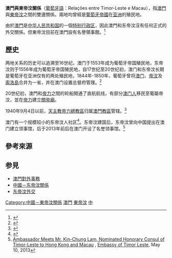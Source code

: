 {{Infobox bilateral relations|澳門與東帝汶|Macau|East Timor|filetype=svg|mission1=[[中國駐東帝汶大使館|中國駐東帝汶大使館]]|mission2=[[東帝汶駐澳門名譽領事館|東帝汶駐澳門名譽領事館]]}}
'''澳門與東帝汶關係'''（[[葡萄牙語|葡萄牙語]]：Relações entre Timor-Leste e Macau），指[[澳門|澳門]]與[[東帝汶|東帝汶]]之間的雙邊關係。兩地均曾經是[[葡萄牙帝國|葡萄牙帝國]]在[[亚洲|亚洲]]的殖民地。

由於[[澳門|澳門]]是[[中华人民共和国|中华人民共和国]]的一個[[特别行政区|特别行政区]]，因此澳門和东帝汶沒有任何正式的外交關係。但東帝汶目前在澳門設有名譽領事館。<ref>{{Cite news | url=http://www.timorlesteembassy.org/index.php?page=missions-abroad | title=Embassies, Missions and Consulates of the Democratic Republic of Timor-Leste Abroad | publisher=东帝汶驻美国大使馆 | date=2020-08-20 | language=en | accessdate=2020-09-10 | archive-date=2020-01-22 | archive-url=https://web.archive.org/web/20200122133622/http://www.timorlesteembassy.org/index.php?page=missions-abroad | dead-url=no }}</ref> 
==歷史==

两地关系的历史可以追溯至16世纪，澳门于1553年成为葡萄牙帝国殖民地，东帝汶则于1556年成为葡萄牙帝国殖民地，自17世纪至20世纪初，澳门和东帝汶长期是葡萄牙在亚洲仅有的两处殖民地，1844年-1850年，葡萄牙曾将[[葡属澳门|澳门]]、[[葡属帝汶|帝汶]]及[[索洛島|索洛島]]合并为一省，并在澳门设置总督府管理。<ref name="macaudata-690">{{Cite book|title=《澳門百科全書》|url=http://www.macaudata.com/macaubook/encyclopedia/index.html|editor1=吳志良|editor2=楊允中|publisher=[[澳門基金會|澳門基金會]]|date=2005年4月|isbn=99937-1-032-6|chapterurl=http://www.macaudata.com/macaubook/encyclopedia/documents/690.htm|chapter=附件三:人名錄|access-date=2020-09-10|archive-date=2015-02-27|archive-url=https://web.archive.org/web/20150227093358/http://www.macaudata.com/macaubook/encyclopedia/index.html|dead-url=no}}</ref>

20世纪初，澳門和[[帝力|帝力]]之間的轮船開通了直航航线，有部分[[澳门人|澳门人]]移民至葡屬帝汶，並在[[帝力|帝力]]建立[[關帝廟|關帝廟]]。

1940年9月4日以前，[[天主教帝力總教區|天主教帝力總教區]]归属[[天主教澳門教區|澳門教區]]管辖。<ref>{{cite journal|journal=文化雜誌|author=Ivo Carneiro de Sousa|publisher=[[澳門特別行政區文化局|澳門特別行政區文化局]]|date=2006年4月|issue=國際版第十八期|title=Para a história das relações entre Macau e Timor (Século XVI-XX)|url=}}</ref>

澳门有一个规模较小的东帝汶人社区<ref>{{Cite news | url=http://www.chinanews.com/ga/zqmd/news/2008/08-05/1335895.shtml | title=东帝汶外交部长访澳门拟会特首 冀在澳设领事馆 | publisher=中新网 | date=2008-08-05 | accessdate=2020-09-10 | archive-date=2021-07-28 | archive-url=https://web.archive.org/web/20210728022443/http://www.chinanews.com/ga/zqmd/news/2008/08-05/1335895.shtml | dead-url=no }}</ref>。东帝汶建国后，东帝汶曾向中国提出在澳门建立领事馆，后于2013年前后在澳门开设了名誉领事馆。<ref>[http://www.embtimorleste-beijing.com/embassy_en07.aspx?id=159&tid=1 Ambassador Meets Mr. Kin-Chung Lam, Nominated Honorary Consul of Timor-Leste to Hong Kong and Macau] {{Wayback|url=http://www.embtimorleste-beijing.com/embassy_en07.aspx?id=159&tid=1 |date=20171107061040 }}, [[List_of_diplomatic_missions_of_East_Timor|Embassy of Timor Leste]], May 10, 2013</ref>

==參考來源==
{{reflist}}

==参見==
*[[澳門對外事務|澳門對外事務]]
*[[中國－东帝汶關係|中國－东帝汶關係]]
*[[东帝汶外交|东帝汶外交]]

{{东帝汶外交}}
{{澳門對外事務}}
[[Category:中國－東帝汶關係|Category:中國－東帝汶關係]]
[[Category:東帝汶雙邊關係|澳門]]
[[Category:澳門雙邊關係|東帝汶]]
[[Category:東亞文化圈|中]]